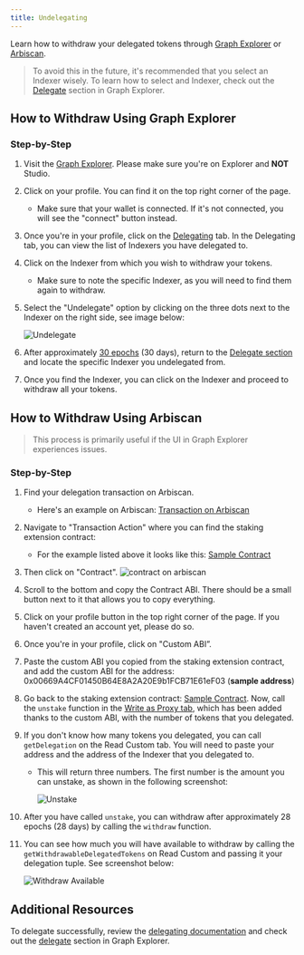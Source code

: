 ```yaml
---
title: Undelegating
---
```


Learn how to withdraw your delegated tokens through [Graph Explorer](https://thegraph.com/explorer) or [Arbiscan](https://arbiscan.io/).

> To avoid this in the future, it's recommended that you select an Indexer wisely. To learn how to select and Indexer, check out the [Delegate](https://thegraph.com/explorer/delegate?chain=arbitrum-one) section in Graph Explorer.

## How to Withdraw Using Graph Explorer

### Step-by-Step

1. Visit the [Graph Explorer](https://thegraph.com/explorer). Please make sure you're on Explorer and **NOT** Studio.
2. Click on your profile. You can find it on the top right corner of the page.
   - Make sure that your wallet is connected. If it's not connected, you will see the "connect" button instead.
3. Once you're in your profile, click on the [Delegating](https://thegraph.com/explorer/delegate?chain=arbitrum-one) tab. In the Delegating tab, you can view the list of Indexers you have delegated to.
4. Click on the Indexer from which you wish to withdraw your tokens.
   - Make sure to note the specific Indexer, as you will need to find them again to withdraw.
5. Select the "Undelegate" option by clicking on the three dots next to the Indexer on the right side, see image below:

   ![Undelegate](/img/undelegate-button.png)

6. After approximately [30 epochs](https://thegraph.com/explorer/network/epochs?chain=arbitrum-one) (30 days), return to the [Delegate section](https://thegraph.com/explorer/delegate?chain=arbitrum-one) and locate the specific Indexer you undelegated from.
7. Once you find the Indexer, you can click on the Indexer and proceed to withdraw all your tokens.

## How to Withdraw Using Arbiscan

> This process is primarily useful if the UI in Graph Explorer experiences issues.

### Step-by-Step

1. Find your delegation transaction on Arbiscan.
   - Here's an example on Arbiscan: [Transaction on Arbiscan](https://arbiscan.io/tx/0xcf2110eac897099f821064445041031efb32786392bdbe7544a4cb7a6b2e4f9a)
2. Navigate to "Transaction Action" where you can find the staking extension contract:
   - For the example listed above it looks like this: [Sample Contract](https://arbiscan.io/address/0x00669A4CF01450B64E8A2A20E9b1FCB71E61eF03)
3. Then click on "Contract". ![contract on arbiscan](/img/Contract-Arbiscan.png)
4. Scroll to the bottom and copy the Contract ABI. There should be a small button next to it that allows you to copy everything.
5. Click on your profile button in the top right corner of the page. If you haven't created an account yet, please do so.
6. Once you're in your profile, click on "Custom ABI”.
7. Paste the custom ABI you copied from the staking extension contract, and add the custom ABI for the address: 0x00669A4CF01450B64E8A2A20E9b1FCB71E61eF03 (**sample address**)
8. Go back to the staking extension contract: [Sample Contract](https://arbiscan.io/address/0x00669A4CF01450B64E8A2A20E9b1FCB71E61eF03#writeProxyContract). Now, call the `unstake` function in the [Write as Proxy tab](https://arbiscan.io/address/0x00669A4CF01450B64E8A2A20E9b1FCB71E61eF03#writeProxyContract), which has been added thanks to the custom ABI, with the number of tokens that you delegated.
9. If you don't know how many tokens you delegated, you can call `getDelegation` on the Read Custom tab. You will need to paste your address and the address of the Indexer that you delegated to.

   - This will return three numbers. The first number is the amount you can unstake, as shown in the following screenshot:

     ![Unstake](/img/Unstake-amount.png)

10. After you have called `unstake`, you can withdraw after approximately 28 epochs (28 days) by calling the `withdraw` function.
11. You can see how much you will have available to withdraw by calling the `getWithdrawableDelegatedTokens` on Read Custom and passing it your delegation tuple. See screenshot below:

    ![Withdraw Available](/img/withdraw-available.png)

## Additional Resources

To delegate successfully, review the [delegating documentation](/resources/roles/delegating/) and check out the [delegate](https://thegraph.com/explorer/delegate?chain=arbitrum-one) section in Graph Explorer.
